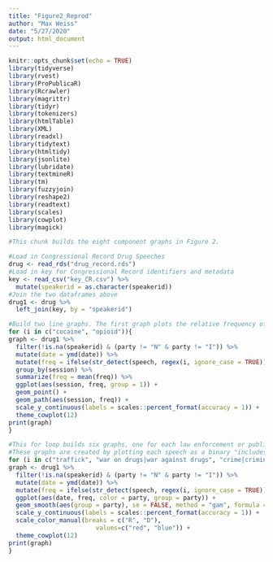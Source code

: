 ```yaml
---
title: "Figure2_Reprod"
author: "Max Weiss"
date: "5/27/2020"
output: html_document
---
```


```r
knitr::opts_chunk$set(echo = TRUE) 
library(tidyverse)
library(rvest)
library(ProPublicaR)
library(Rcrawler)
library(magrittr)
library(tidyr)
library(tokenizers)
library(htmlTable)
library(XML)
library(readxl)
library(tidytext)
library(htmltidy)
library(jsonlite)
library(lubridate)
library(textmineR)
library(tm)
library(fuzzyjoin)
library(reshape2)
library(readtext)
library(scales)
library(cowplot)
library(magick)
```

```r
#This chunk builds the eight component graphs in Figure 2.

#Load in Congressional Record Drug Speeches
drug <- read_rds("drug_record.rds")
#Load in key for Congressional Record identifiers and metadata
key <- read_csv("key_CR.csv") %>%
  mutate(speakerid = as.character(speakerid))
#Join the two dataframes above
drug1 <- drug %>%
  left_join(key, by = "speakerid") 

#Build two line graphs. The first graph plots the relative frequency of speeches that includes the string "cocaine" in each session of Congress. The second graph plots the same but for the string "opioid".
for (i in c("cocaine", "opioid")){
graph <- drug1 %>%
  filter(!is.na(speakerid) & (party != "N" & party != "I")) %>%
  mutate(date = ymd(date)) %>%
  mutate(freq = ifelse(str_detect(speech, regex(i, ignore_case = TRUE)), 1, 0)) %>%
  group_by(session) %>%
  summarize(freq = mean(freq)) %>%
  ggplot(aes(session, freq, group = 1)) +
  geom_point() +
  geom_path(aes(session, freq)) +
  scale_y_continuous(labels = scales::percent_format(accuracy = 1)) +
  theme_cowplot(12)
print(graph)
}

#This for loop builds six graphs, one for each law enforcement or public health drug framing string of interest. The graphs plot the relative frequency of speeches that includes the string over time subset by party (only major parties Republicans "R" and Democrats "D" used).
#These graphs are created by plotting each speech as a binary "includes" (1) or "does not include" (0) and fitting with the GAM function.
for (i in c("traffick", "war on drugs|war against drugs", "crime|criminal", "recover", "treatment", "pain")){
graph <- drug1 %>%
  filter(!is.na(speakerid) & (party != "N" & party != "I")) %>%
  mutate(date = ymd(date)) %>%
  mutate(freq = ifelse(str_detect(speech, regex(i, ignore_case = TRUE)), 1, 0)) %>%
  ggplot(aes(date, freq, color = party, group = party)) +
  geom_smooth(aes(group = party), se = FALSE, method = "gam", formula = y ~ s(x, bs = "cs"), show.legend = FALSE) +
  scale_y_continuous(labels = scales::percent_format(accuracy = 1)) +
  scale_color_manual(breaks = c("R", "D"),
                        values=c("red", "blue")) +
  theme_cowplot(12)
print(graph)
}

```